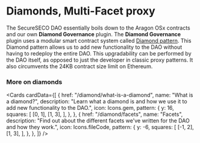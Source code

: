 
# Diamonds, Multi-Facet proxy

The SecureSECO DAO essentially boils down to the Aragon OSx contracts and our own **Diamond Governance** plugin.
The **Diamond Governance** plugin uses a modular smart contract system called [Diamond pattern](https://eips.ethereum.org/EIPS/eip-2535).
This Diamond pattern allows us to add new functionality to the DAO without having to redeploy the entire DAO.
This upgradability can be performed by the DAO itself, as opposed to just the developer in classic proxy patterns.
It also circumvents the 24KB contract size limit on Ethereum.

### More on diamonds

<Cards
  cardData={[
    {
      href: "/diamond/what-is-a-diamond",
      name: "What is a diamond?",
      description:
        "Learn what a diamond is and how we use it to add new functionality to the DAO.",
      icon: Icons.gem,
      pattern: {
        y: 16,
        squares: [
          [0, 1],
          [1, 3],
        ],
      },
    },
    {
      href: "/diamond/facets",
      name: "Facets",
      description:
        "Find out about the different facets we've written for the DAO and how they work.",
      icon: Icons.fileCode,
      pattern: {
        y: -6,
        squares: [
          [-1, 2],
          [1, 3],
        ],
      },
    },
  ]}
/>
